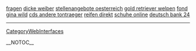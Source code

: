 <a href= http://fragen.tanyababkina.info >fragen</a>   <a href= http://dicke-weiber.price10.info >dicke weiber</a>   <a href= http://stellenangebote-oesterreich.prof10.info >stellenangebote oesterreich</a>   <a href= http://gold-retriever-welpen.prof10.info >gold retriever welpen</a>   <a href= http://fond.price10.info >fond</a>   <a href= http://gina-wild.tanyababkina.info >gina wild</a>   <a href= http://cds-andere-tontraeger.coo5.info >cds andere tontraeger</a>   <a href= http://reifen-direkt.price10.info >reifen direkt</a>   <a href= http://schuhe-online.coo5.info >schuhe online</a>   <a href= http://deutsch-bank-24.tanyababkina.info >deutsch bank 24</a>
----
[[CategoryWebInterfaces]]

__NOTOC__